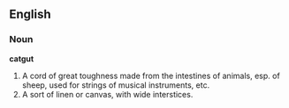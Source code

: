 ==English==
===Noun===
'''catgut'''
#A cord of great toughness made from the intestines of animals, esp. of sheep, used for strings of musical instruments, etc.
#A sort of linen or canvas, with wide interstices.